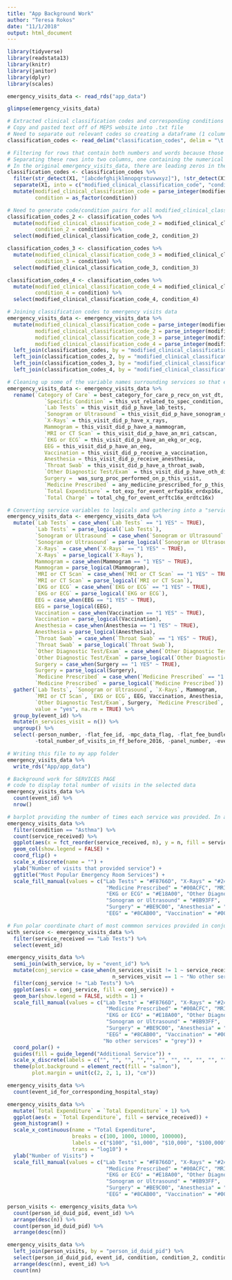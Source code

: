 ```yaml
---
title: "App Background Work"
author: "Teresa Rokos"
date: "11/1/2018"
output: html_document
---
```


```r
library(tidyverse)
library(readstata13)
library(knitr)
library(janitor)
library(dplyr)
library(scales)

emergency_visits_data <- read_rds("app_data")

glimpse(emergency_visits_data)

# Extracted clinical classification codes and corresponding conditions off MEPS website
# Copy and pasted text off of MEPS website into .txt file
# Need to separate out relevant codes so creating a dataframe (1 column) from the text file
classification_codes <- read_delim("classification_codes", delim = "\t ", col_names = FALSE)

# Filtering for rows that contain both numbers and words because those are the code/condition combos
# Separating these rows into two columns, one containing the numerical code and the other containing the condition
# In the original emergency_visits_data, there are leading zeros in the classification codes, so converting the numberical codes in both dataframes to integers so that they match (also column name for numerical codes match)
classification_codes <- classification_codes %>% 
  filter(str_detect(X1, "[abcdefghijklmnopqrstuvwxyz]"), !str_detect(X1, "Return to Top")) %>% 
  separate(X1, into = c("modified_clinical_classification_code", "condition"), sep = " ", extra = "merge") %>% 
  mutate(modified_clinical_classification_code = parse_integer(modified_clinical_classification_code),
         condition = as_factor(condition))

# Need to generate code/condition pairs for all modified_clinical_classification_code columns
classification_codes_2 <- classification_codes %>% 
  mutate(modified_clinical_classification_code_2 = modified_clinical_classification_code,
         condition_2 = condition) %>% 
  select(modified_clinical_classification_code_2, condition_2)

classification_codes_3 <- classification_codes %>% 
  mutate(modified_clinical_classification_code_3 = modified_clinical_classification_code,
         condition_3 = condition) %>% 
  select(modified_clinical_classification_code_3, condition_3)

classification_codes_4 <- classification_codes %>% 
  mutate(modified_clinical_classification_code_4 = modified_clinical_classification_code,
         condition_4 = condition) %>% 
  select(modified_clinical_classification_code_4, condition_4)

# Joining classification codes to emergency visits data
emergency_visits_data <- emergency_visits_data %>% 
  mutate(modified_clinical_classification_code = parse_integer(modified_clinical_classification_code),
         modified_clinical_classification_code_2 = parse_integer(modified_clinical_classification_code_2),
         modified_clinical_classification_code_3 = parse_integer(modified_clinical_classification_code_3),
         modified_clinical_classification_code_4 = parse_integer(modified_clinical_classification_code_4)) %>%
  left_join(classification_codes, by = "modified_clinical_classification_code") %>% 
  left_join(classification_codes_2, by = "modified_clinical_classification_code_2") %>%
  left_join(classification_codes_3, by = "modified_clinical_classification_code_3") %>%
  left_join(classification_codes_4, by = "modified_clinical_classification_code_4")

# Cleaning up some of the variable names surrounding services so that easier to use in app 
emergency_visits_data <- emergency_visits_data %>% 
  rename(`Category of Care` = best_category_for_care_p_recv_on_vst_dt, 
            `Specific Condition` = this_vst_related_to_spec_condition,
            `Lab Tests` = this_visit_did_p_have_lab_tests,
            `Sonogram or Ultrasound` = this_visit_did_p_have_sonogram_or_ultrsd,
            `X-Rays` = this_visit_did_p_have_x_rays,
            Mammogram = this_visit_did_p_have_a_mammogram,
            `MRI or CT Scan` = this_visit_did_p_have_an_mri_catscan,
            `EKG or ECG` = this_visit_did_p_have_an_ekg_or_ecg,
            EEG = this_visit_did_p_have_an_eeg,
            Vaccination = this_visit_did_p_receive_a_vaccination,
            Anesthesia = this_visit_did_p_receive_anesthesia,
            `Throat Swab` = this_visit_did_p_have_a_throat_swab,
            `Other Diagnostic Test/Exam` = this_visit_did_p_have_oth_diag_test_exam,
            Surgery =  was_surg_proc_performed_on_p_this_visit,
            `Medicine Prescribed` = any_medicine_prescribed_for_p_this_visit,
            `Total Expenditure` = tot_exp_for_event_erfxp16x_erdxp16x,
            `Total Charge` = total_chg_for_event_erftc16x_erdtc16x)

# Converting service variables to logicals and gathering into a "services" column that includes each service that was provided during a visit. Also adding a column for the number of services provided at each visit
emergency_visits_data <- emergency_visits_data %>% 
  mutate(`Lab Tests` = case_when(`Lab Tests` == "1 YES" ~ TRUE),
         `Lab Tests` = parse_logical(`Lab Tests`),
         `Sonogram or Ultrasound` = case_when(`Sonogram or Ultrasound` == "1 YES" ~ TRUE),
         `Sonogram or Ultrasound` = parse_logical(`Sonogram or Ultrasound`),
         `X-Rays` = case_when(`X-Rays` == "1 YES" ~ TRUE),
         `X-Rays` = parse_logical(`X-Rays`),
         Mammogram = case_when(Mammogram == "1 YES" ~ TRUE),
         Mammogram = parse_logical(Mammogram),
         `MRI or CT Scan` = case_when(`MRI or CT Scan` == "1 YES" ~ TRUE),
         `MRI or CT Scan` = parse_logical(`MRI or CT Scan`),
         `EKG or ECG` = case_when(`EKG or ECG` == "1 YES" ~ TRUE),
         `EKG or ECG` = parse_logical(`EKG or ECG`),
         EEG = case_when(EEG == "1 YES" ~ TRUE),
         EEG = parse_logical(EEG),
         Vaccination = case_when(Vaccination == "1 YES" ~ TRUE),
         Vaccination = parse_logical(Vaccination),
         Anesthesia = case_when(Anesthesia == "1 YES" ~ TRUE),
         Anesthesia = parse_logical(Anesthesia),
         `Throat Swab` = case_when(`Throat Swab` == "1 YES" ~ TRUE),
         `Throat Swab` = parse_logical(`Throat Swab`),
         `Other Diagnostic Test/Exam` = case_when(`Other Diagnostic Test/Exam` == "1 YES" ~ TRUE),
         `Other Diagnostic Test/Exam` = parse_logical(`Other Diagnostic Test/Exam`),
         Surgery = case_when(Surgery == "1 YES" ~ TRUE),
         Surgery = parse_logical(Surgery),
         `Medicine Prescribed` = case_when(`Medicine Prescribed` == "1 YES" ~ TRUE),
         `Medicine Prescribed` = parse_logical(`Medicine Prescribed`)) %>% 
  gather(`Lab Tests`, `Sonogram or Ultrasound`, `X-Rays`, Mammogram, 
         `MRI or CT Scan`, `EKG or ECG`, EEG, Vaccination, Anesthesia, `Throat Swab`, 
         `Other Diagnostic Test/Exam`, Surgery, `Medicine Prescribed`, key = "service_received", 
         value = "yes", na.rm = TRUE) %>% 
  group_by(event_id) %>% 
  mutate(n_services_visit = n()) %>% 
  ungroup() %>% 
  select(-person_number, -flat_fee_id, -mpc_data_flag, -flat_fee_bundle, 
         -total_number_of_visits_in_ff_before_2016, -panel_number, -event_round_number)

# Writing this file to my app folder
emergency_visits_data %>% 
  write_rds("App/app_data")
```

```r
# Background work for SERVICES PAGE
# code to display total number of visits in the selected data
emergency_visits_data %>% 
  count(event_id) %>% 
  nrow()

# barplot providing the number of times each service was provided. In app, will be able to filter by condition.
emergency_visits_data %>% 
  filter(condition == "Asthma") %>% 
  count(service_received) %>% 
  ggplot(aes(x = fct_reorder(service_received, n), y = n, fill = service_received)) +
  geom_col(show.legend = FALSE) +
  coord_flip() +
  scale_x_discrete(name = "") +
  ylab("Number of visits that provided service") +
  ggtitle("Most Popular Emergency Room Services") +
  scale_fill_manual(values = c("Lab Tests" = "#F8766D", "X-Rays" = "#24B700", 
                                "Medicine Prescribed" = "#00ACFC", "MRI or CT Scan" = "#FF65AC", 
                                "EKG or ECG" = "#E18A00", "Other Diagnostic Test/Exam" = "#00BE70", 
                                "Sonogram or Ultrasound" = "#8B93FF",
                                "Surgery" = "#BE9C00", "Anesthesia" = "#00C1AB", "Throat Swab" = "#D575FE",
                                "EEG" = "#8CAB00", "Vaccination" = "#00BBDA", "Mammogram" = "#F962DD"))

# Fun polar coordinate chart of most commmon services provided in conjunction with selected service
with_service <- emergency_visits_data %>% 
  filter(service_received == "Lab Tests") %>% 
  select(event_id)

emergency_visits_data %>% 
  semi_join(with_service, by = "event_id") %>%
  mutate(conj_service = case_when(n_services_visit != 1 ~ service_received,
                                  n_services_visit == 1 ~ "No other services")) %>%
  filter(conj_service != "Lab Tests") %>% 
  ggplot(aes(x = conj_service, fill = conj_service)) +
  geom_bar(show.legend = FALSE, width = 1) +
  scale_fill_manual(values = c("Lab Tests" = "#F8766D", "X-Rays" = "#24B700", 
                                "Medicine Prescribed" = "#00ACFC", "MRI or CT Scan" = "#FF65AC", 
                                "EKG or ECG" = "#E18A00", "Other Diagnostic Test/Exam" = "#00BE70", 
                                "Sonogram or Ultrasound" = "#8B93FF",
                                "Surgery" = "#BE9C00", "Anesthesia" = "#00C1AB", "Throat Swab" = "#D575FE",
                                "EEG" = "#8CAB00", "Vaccination" = "#00BBDA", "Mammogram" = "#F962DD", 
                               "No other services" = "grey")) +
  coord_polar() + 
  guides(fill = guide_legend("Additional Service")) +
  scale_x_discrete(labels = c("", "", "", "","", "", "", "", "", "", "", "", "")) + 
  theme(plot.background = element_rect(fill = "salmon"),
        plot.margin = unit(c(2, 2, 1, 1), "cm"))
```

```r
emergency_visits_data %>% 
  count(event_id_for_corresponding_hospital_stay)

emergency_visits_data %>% 
  mutate(`Total Expenditure` = `Total Expenditure` + 1) %>% 
  ggplot(aes(x = `Total Expenditure`, fill = service_received)) +
  geom_histogram() +
  scale_x_continuous(name = "Total Expenditure", 
                     breaks = c(100, 1000, 10000, 100000), 
                     labels = c("$100", "$1,000", "$10,000", "$100,000"), 
                     trans = "log10") +
  ylab("Number of Visits") +
  scale_fill_manual(values = c("Lab Tests" = "#F8766D", "X-Rays" = "#24B700", 
                                "Medicine Prescribed" = "#00ACFC", "MRI or CT Scan" = "#FF65AC", 
                                "EKG or ECG" = "#E18A00", "Other Diagnostic Test/Exam" = "#00BE70", 
                                "Sonogram or Ultrasound" = "#8B93FF",
                                "Surgery" = "#BE9C00", "Anesthesia" = "#00C1AB", "Throat Swab" = "#D575FE",
                                "EEG" = "#8CAB00", "Vaccination" = "#00BBDA", "Mammogram" = "#F962DD"))

```

```r


person_visits <- emergency_visits_data %>% 
  count(person_id_duid_pid, event_id) %>% 
  arrange(desc(n)) %>% 
  count(person_id_duid_pid) %>% 
  arrange(desc(nn))

emergency_visits_data %>% 
  left_join(person_visits, by = "person_id_duid_pid") %>% 
  select(person_id_duid_pid, event_id, condition, condition_2, condition_3, condition_4, service_received, nn) %>% 
  arrange(desc(nn), event_id) %>% 
  count(nn)
```  



